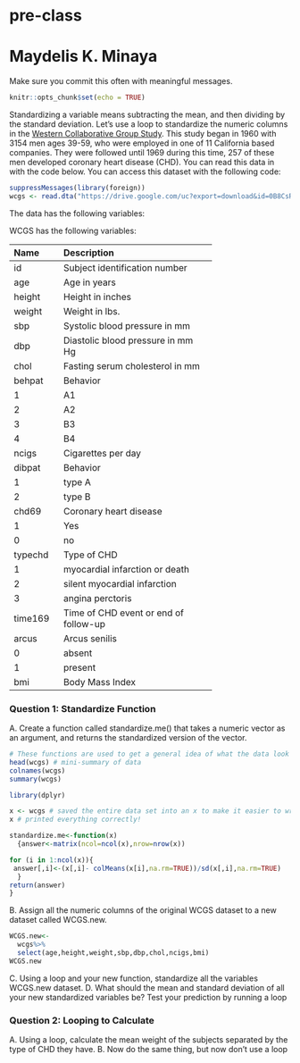 # pre-class
# Maydelis K. Minaya

Make sure you commit this often with meaningful messages. 

```r
knitr::opts_chunk$set(echo = TRUE)
```

Standardizing a variable means subtracting the mean, and then dividing by the standard deviation. Let’s use a loop to standardize the numeric columns in the [Western Collaborative Group Study](https://clinicaltrials.gov/ct2/show/NCT00005174). This study began in 1960 with 3154 men ages 39-59, who were employed in one of 11 California based companies. They were followed until 1969 during this time, 257 of these men developed coronary heart disease (CHD). You can read this data in with the code below. You can access this dataset with the following code:

```R

suppressMessages(library(foreign))
wcgs <- read.dta("https://drive.google.com/uc?export=download&id=0B8CsRLdwqzbzYWxfN3ExQllBQkU")
```

The data has the following variables:



WCGS has the following variables:

-----------------------------------------------------------
Name    Description
------- -------------------------------------------
id      Subject identification number

age     Age in years

height  Height in inches

weight  Weight in lbs.

sbp     Systolic blood pressure in mm 

dbp     Diastolic blood pressure in mm Hg

chol    Fasting serum cholesterol in mm 

behpat  Behavior

  1       A1

  2       A2

  3       B3

  4       B4

ncigs   Cigarettes per day

dibpat  Behavior

1       type A

2       type B

chd69   Coronary heart disease

1       Yes

0       no

typechd Type of CHD

1       myocardial infarction or death

2       silent myocardial infarction

3       angina perctoris

time169 Time of CHD event or end of follow-up

arcus   Arcus senilis

0       absent

1       present

bmi     Body Mass Index
-----------------------------------------------------------




### Question 1: Standardize Function

A. Create a function called standardize.me() that takes a numeric vector as an argument, and returns the standardized version of the vector. 

``` r
# These functions are used to get a general idea of what the data look like
head(wcgs) # mini-summary of data
colnames(wcgs)
summary(wcgs)

library(dplyr)

x <- wcgs # saved the entire data set into an x to make it easier to write the function
x # printed everything correctly!

standardize.me<-function(x)
  {answer<-matrix(ncol=ncol(x),nrow=nrow(x))

for (i in 1:ncol(x)){
 answer[,i]<-(x[,i]- colMeans(x[i],na.rm=TRUE))/sd(x[,i],na.rm=TRUE)
  }
return(answer)
}

```

B. Assign all the numeric columns of the original WCGS dataset to a new dataset called WCGS.new.
``` r
WCGS.new<-
  wcgs%>%
  select(age,height,weight,sbp,dbp,chol,ncigs,bmi)
WCGS.new

```

C. Using a loop and your new function, standardize all the variables WCGS.new dataset.
D. What should the mean and standard deviation of all your new standardized variables be? Test your prediction by running a loop




### Question 2: Looping to Calculate

A. Using a loop, calculate the mean weight of the subjects separated by the type of CHD they have.
B. Now do the same thing, but now don’t use a loop


